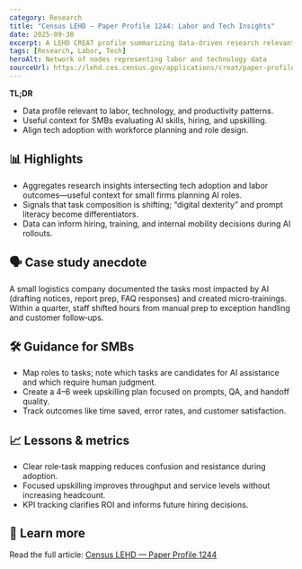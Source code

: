 ```yaml
---
category: Research
title: "Census LEHD — Paper Profile 1244: Labor and Tech Insights"
date: 2025-09-30
excerpt: A LEHD CREAT profile summarizing data-driven research relevant to labor dynamics and technology adoption.
tags: [Research, Labor, Tech]
heroAlt: Network of nodes representing labor and technology data
sourceUrl: https://lehd.ces.census.gov/applications/creat/paper-profile/1244
---
```


**TL;DR**

- Data profile relevant to labor, technology, and productivity patterns.
- Useful context for SMBs evaluating AI skills, hiring, and upskilling.
- Align tech adoption with workforce planning and role design.

## 📊 Highlights

- Aggregates research insights intersecting tech adoption and labor outcomes—useful context for small firms planning AI roles.
- Signals that task composition is shifting; “digital dexterity” and prompt literacy become differentiators.
- Data can inform hiring, training, and internal mobility decisions during AI rollouts.

## 🗣 Case study anecdote

A small logistics company documented the tasks most impacted by AI (drafting notices, report prep, FAQ responses) and created micro‑trainings. Within a quarter, staff shifted hours from manual prep to exception handling and customer follow‑ups.

## 🛠 Guidance for SMBs

- Map roles to tasks; note which tasks are candidates for AI assistance and which require human judgment.
- Create a 4–6 week upskilling plan focused on prompts, QA, and handoff quality.
- Track outcomes like time saved, error rates, and customer satisfaction.

## 📈 Lessons & metrics

- Clear role‑task mapping reduces confusion and resistance during adoption.
- Focused upskilling improves throughput and service levels without increasing headcount.
- KPI tracking clarifies ROI and informs future hiring decisions.

## 🔗 Learn more

Read the full article: <a href="https://lehd.ces.census.gov/applications/creat/paper-profile/1244" target="_blank" rel="noopener noreferrer">Census LEHD — Paper Profile 1244</a>
